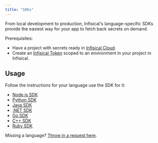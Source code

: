 ```yaml
---
title: "SDKs"
---
```


From local development to production, Infisical's language-specific SDKs provide the easiest way for your app to fetch back secrets on demand.

Prerequisites:

- Have a project with secrets ready in [Infisical Cloud](https://app.infisical.com).
- Create an [Infisical Token](/documentation/platform/token) scoped to an environment in your project in Infisical.

## Usage

Follow the instructions for your language use the SDK for it:

- [Node.js SDK](https://infisical.com/docs/sdks/languages/node)
- [Python SDK](https://infisical.com/docs/sdks/languages/python)
- [Java SDK](https://infisical.com/docs/sdks/languages/java)
- [.NET SDK](https://infisical.com/docs/sdks/languages/csharp)
- [Go SDK](https://infisical.com/docs/sdks/languages/go)
- [C++ SDK](https://infisical.com/docs/sdks/languages/cpp)
- [Ruby SDK](https://infisical.com/docs/sdks/languages/ruby)

Missing a language? [Throw in a request here](https://github.com/Infisical/infisical/issues).

